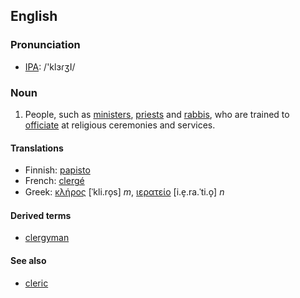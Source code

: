 ==English==
===Pronunciation===
*[[w:IPA|IPA]]: /'klɜɾʒI/

===Noun===
{{en-noun-reg-y|clerg|y}}

# People, such as [[minister]]s, [[priest]]s and [[rabbi]]s, who are trained to [[officiate]] at religious ceremonies and services.

====Translations====
{{top}}
*Finnish: [[papisto]]
*French: [[clergé]]
*Greek: [[κλήρος]] [ˈkli.ro̞s] ''m'', [[ιερατείο]] [i.e̞.ra.ˈti.o̞] ''n''
{{mid}}
{{bottom}}

====Derived terms====
* [[clergyman]]

====See also====
*[[cleric]]